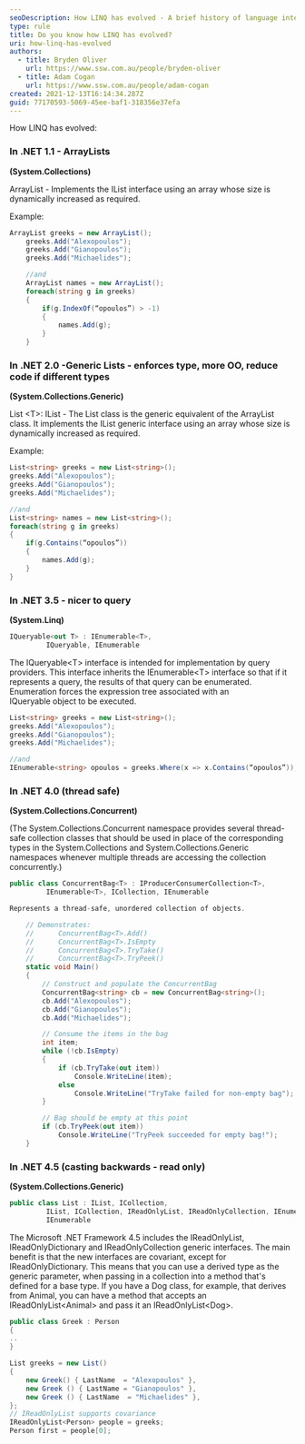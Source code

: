 ```yaml
---
seoDescription: How LINQ has evolved - A brief history of language integrated query in .NET from ArrayLists to IQueryable<T>.
type: rule
title: Do you know how LINQ has evolved?
uri: how-linq-has-evolved
authors:
  - title: Bryden Oliver
    url: https://www.ssw.com.au/people/bryden-oliver
  - title: Adam Cogan
    url: https://www.ssw.com.au/people/adam-cogan
created: 2021-12-13T16:14:34.287Z
guid: 77170593-5069-45ee-baf1-318356e37efa
---
```


How LINQ has evolved:
### In .NET 1.1 - ArrayLists

**(System.Collections)**

ArrayList - Implements the IList interface using an array whose size is dynamically increased as required.

Example:

```cs
ArrayList greeks = new ArrayList();
    greeks.Add("Alexopoulos");
    greeks.Add("Gianopoulos");
    greeks.Add("Michaelides");

    //and
    ArrayList names = new ArrayList();
    foreach(string g in greeks)
    {
        if(g.IndexOf(“opoulos”) > -1)
        {
            names.Add(g);
        }
    }
```

### In .NET 2.0 -Generic Lists - enforces type, more OO, reduce code if different types

**(System.Collections.Generic)**

List \<T\>: IList - The List class is the generic equivalent of the ArrayList class. It implements the IList generic interface using an array whose size is dynamically increased as required.

Example:

```cs
List<string> greeks = new List<string>();
greeks.Add("Alexopoulos");
greeks.Add("Gianopoulos");
greeks.Add("Michaelides");

//and
List<string> names = new List<string>();
foreach(string g in greeks)
{
    if(g.Contains(“opoulos”))
    {
        names.Add(g);
    }
}
```

### In .NET 3.5 - nicer to query

**(System.Linq)**

```cs
IQueryable<out T> : IEnumerable<T>,
         IQueryable, IEnumerable
```

The IQueryable\<T\> interface is intended for implementation by query providers. This interface inherits the IEnumerable\<T\> interface so that if it represents a query, the results of that query can be enumerated. Enumeration forces the expression tree associated with an IQueryable object to be executed.

```cs
List<string> greeks = new List<string>();
greeks.Add("Alexopoulos");
greeks.Add("Gianopoulos");
greeks.Add("Michaelides");

//and
IEnumerable<string> opoulos = greeks.Where(x => x.Contains(“opoulos”));
```

### In .NET 4.0 (thread safe)

**(System.Collections.Concurrent)**

(The System.Collections.Concurrent namespace provides several thread-safe collection classes that should be used in place of the corresponding types in the System.Collections and System.Collections.Generic namespaces whenever multiple threads are accessing the collection concurrently.)

```cs
public class ConcurrentBag<T> : IProducerConsumerCollection<T>,
         IEnumerable<T>, ICollection, IEnumerable

Represents a thread-safe, unordered collection of objects.

    // Demonstrates:
    //      ConcurrentBag<T>.Add()
    //      ConcurrentBag<T>.IsEmpty
    //      ConcurrentBag<T>.TryTake()
    //      ConcurrentBag<T>.TryPeek()
    static void Main()
    {
        // Construct and populate the ConcurrentBag
        ConcurrentBag<string> cb = new ConcurrentBag<string>();
        cb.Add("Alexopoulos");
        cb.Add("Gianopoulos");
        cb.Add("Michaelides");

        // Consume the items in the bag
        int item;
        while (!cb.IsEmpty)
        {
            if (cb.TryTake(out item))
                Console.WriteLine(item);
            else
                Console.WriteLine("TryTake failed for non-empty bag");
        }

        // Bag should be empty at this point
        if (cb.TryPeek(out item))
            Console.WriteLine("TryPeek succeeded for empty bag!");
    }
```

### In .NET 4.5 (casting backwards - read only)

**(System.Collections.Generic)**

```cs
public class List : IList, ICollection,
         IList, ICollection, IReadOnlyList, IReadOnlyCollection, IEnumerable,
         IEnumerable
```

The Microsoft .NET Framework 4.5 includes the IReadOnlyList, IReadOnlyDictionary and IReadOnlyCollection generic interfaces. The main benefit is that the new interfaces are covariant, except for IReadOnlyDictionary. This means that you can use a derived type as the generic parameter, when passing in a collection into a method that's defined for a base type. If you have a Dog class, for example, that derives from Animal, you can have a method that accepts an IReadOnlyList\<Animal\> and pass it an IReadOnlyList\<Dog\>.

```cs
public class Greek : Person
{
..
}

List greeks = new List()
{
    new Greek() { LastName  = "Alexopoulos" },
    new Greek () { LastName = "Gianopoulos" },
    new Greek () { LastName  = "Michaelides" },
};
// IReadOnlyList supports covariance
IReadOnlyList<Person> people = greeks;
Person first = people[0];
```